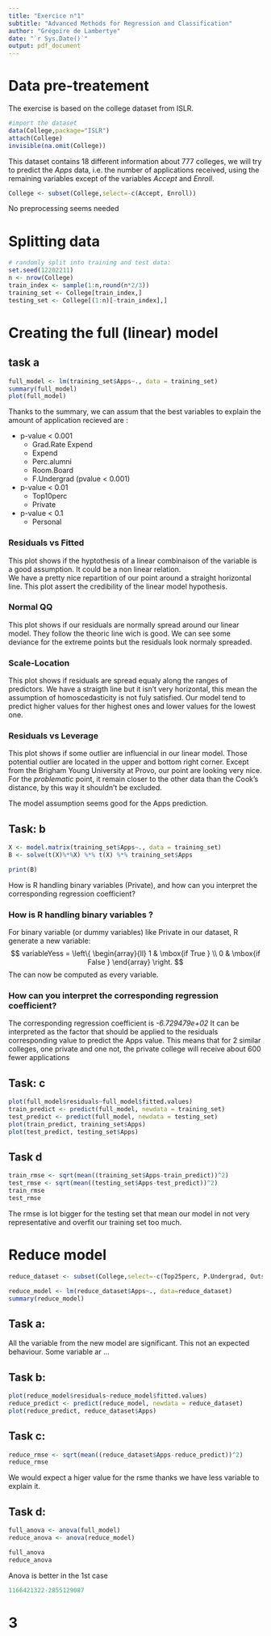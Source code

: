 ```yaml
---
title: "Exercice n°1"
subtitle: "Advanced Methods for Regression and Classification"
author: "Grégoire de Lambertye"
date: "`r Sys.Date()`"
output: pdf_document
---
```


# Data pre-treatement 

The exercise is based on the college dataset from ISLR. 

```r
#import the dataset 
data(College,package="ISLR")
attach(College)
invisible(na.omit(College))
```

This dataset contains 18 different information about 777 colleges, we will try to predict the *Apps* data, i.e. the number of applications received, using the remaining variables except of the variables *Accept* and *Enroll*.
```r
College <- subset(College,select=-c(Accept, Enroll))

```

No preprocessing seems needed 


# Splitting data 
```r
# randomly split into training and test data:
set.seed(12202211)
n <- nrow(College)
train_index <- sample(1:n,round(n*2/3))
training_set <- College[train_index,]
testing_set <- College[(1:n)[-train_index],]
```


# Creating the full (linear) model 
## task a

```r
full_model <- lm(training_set$Apps~., data = training_set)
summary(full_model)
plot(full_model)
```
Thanks to the summary, we can assum that the best variables to explain the amount of application recieved are :     

* p-value < 0.001
  + Grad.Rate Expend 
  + Expend
  + Perc.alumni 
  + Room.Board 
  + F.Undergrad (pvalue < 0.001)
* p-value < 0.01
  + Top10perc 
  + Private 
* p-value < 0.1
  + Personal 
  
### Residuals vs Fitted
This plot shows if the hyptothesis of a linear combinaison of the variable is a good assumption. It could be a non linear relation.  
We have a pretty nice repartition of our point around a straight horizontal line. This plot assert the credibility of the linear model hypothesis. 

### Normal QQ
This plot shows if our residuals are normally spread around our linear model. They follow the theoric line wich is good. We can see some deviance for the extreme points but the residuals look normaly spreaded. 

### Scale-Location
This plot shows if residuals are spread equaly along the ranges of predictors. We have a straigth line but it isn't very horizontal, this mean the assumption of homoscedasticity is not fuly satisfied. Our model tend to predict higher values for ther highest ones and lower values for the lowest one. 

### Residuals vs Leverage 
This plot shows if some outlier are influencial in our linear model. Those potential outlier are located in the upper and bottom right corner. Except from the Brigham Young University at Provo, our point are looking very nice. For the *problematic* point, it remain closer to the other data than the Cook's distance, by this way it shouldn't be excluded.   
    
The model assumption seems good for the Apps prediction. 

## Task: b

```r
X <- model.matrix(training_set$Apps~., data = training_set)
B <- solve(t(X)%*%X) %*% t(X) %*% training_set$Apps

print(B)
```
How is R handling binary variables (Private), and how can you
interpret the corresponding regression coefficient?

### How is R handling binary variables ?   
For binary variable (or dummy variables) like Private in our dataset, R generate a new variable: 
$$
variableYess = \left\{ 
\begin{array}{ll}
  1 & \mbox{if  True }  \\
  0 & \mbox{if  False } 
\end{array}
\right.
$$
The \hat{\Beta} can now be computed as every variable. 

### How can you interpret the corresponding regression coefficient?
The corresponding regression coefficient is *-6.729479e+02* It can be interpreted as the factor that should be applied to the residuals corresponding value to predict the Apps value. This means that for 2 similar colleges, one private and one not, the private college will receive about 600 fewer applications 

## Task: c 

```r
plot(full_model$residuals~full_model$fitted.values)
train_predict <- predict(full_model, newdata = training_set)
test_predict <- predict(full_model, newdata = testing_set)
plot(train_predict, training_set$Apps)
plot(test_predict, testing_set$Apps)

```

## Task d

```r

train_rmse <- sqrt(mean((training_set$Apps-train_predict))^2)
test_rmse <- sqrt(mean((testing_set$Apps-test_predict))^2)
train_rmse
test_rmse

```
The rmse is lot bigger for the testing set that mean our model in not very representative and overfit our training set too much. 

# Reduce model 

```r
reduce_dataset <- subset(College,select=-c(Top25perc, P.Undergrad, Outstate, Books, PhD, Terminal, S.F.Ratio))

reduce_model <- lm(reduce_dataset$Apps~., data=reduce_dataset)
summary(reduce_model)
```
## Task a:
All the variable from the new model are significant. This not an expected behaviour. Some variable ar ... 


## Task b:
```r
plot(reduce_model$residuals~reduce_model$fitted.values)
reduce_predict <- predict(reduce_model, newdata = reduce_dataset)
plot(reduce_predict, reduce_dataset$Apps)
```

## Task c:
```r
reduce_rmse <- sqrt(mean((reduce_dataset$Apps-reduce_predict))^2)
reduce_rmse
```
We would expect a higer value for the rsme thanks we have less variable to explain it. 

## Task d: 
```r
full_anova <- anova(full_model)
reduce_anova <- anova(reduce_model)

full_anova
reduce_anova
```
Anova is better in the 1st case 

```r
1166421322-2855129087    
```

# 3 



</div></pre>